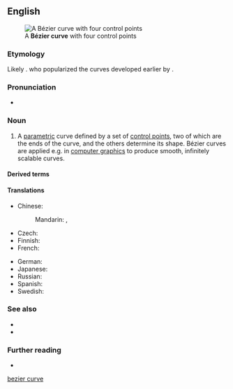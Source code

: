 ==English==
[[File:Bezier_curve.svg|thumb|A '''Bézier curve''' with four control points]]

===Etymology===
Likely {{calque|en|fr|courbe de Bézier|nocap=1}}. {{named-after|en|occ=Renault engineer|Pierre Bézier|wplink==}} who popularized the curves developed earlier by {{w|Paul de Casteljau}}.

===Pronunciation===
* {{IPA|en|[bezje kɜːv]}}

===Noun===
{{en-noun}}

# {{lb|en|mathematics|computer graphics}} A [[parametric]] curve defined by a set of [[control point]]s, two of which are the ends of the curve, and the others determine its shape. Bézier curves are applied e.g. in [[computer graphics]] to produce smooth, infinitely scalable curves. {{defdate|from 1960s}}
#: {{syn|en|bezier}}

====Derived terms====
{{der4|en
|bezier
}}

====Translations====
{{trans-top|kind of parametric curve}}
* Chinese:
*: Mandarin: {{t+|cmn|貝茲曲線|sc=Hani}}, {{t+|cmn|贝兹曲线|tr=Bèizī qǔxiàn|sc=Hani}}
* Czech: {{t|cs|Bézierova křivka|f}}
* Finnish: {{t|fi|Bézier-käyrä}}
* French: {{t|fr|courbe de Bézier|f}}
{{trans-mid}}
* German: {{t|de|Bézierkurve|f}}
* Japanese: {{t|ja|ベジェ曲線|tr=Beje kyokusen|sc=Jpan}}
* Russian: {{t|ru|крива́я Безье́|f}}
* Spanish: {{t|es|curva de Bézier|f}}
* Swedish: {{t|sv|Bézier-kurva|c}}
{{trans-bottom}}

===See also===
* {{l|en|control point}}
* {{l|en|spline}}

===Further reading===
* {{pedia}}

[[Category:English terms spelled with É|bezier curve]]